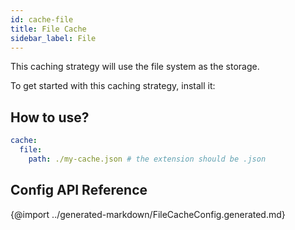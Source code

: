 ```yaml
---
id: cache-file
title: File Cache
sidebar_label: File
---
```


This caching strategy will use the file system as the storage.

To get started with this caching strategy, install it:

<PackageInstall packages="@graphql-mesh/cache-file" />

## How to use?

```yaml
cache:
  file:
    path: ./my-cache.json # the extension should be .json
```

## Config API Reference

{@import ../generated-markdown/FileCacheConfig.generated.md}
